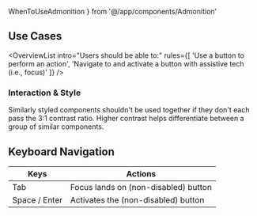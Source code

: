 ---
---

  WhenToUseAdmonition
} from '@/app/components/Admonition'

## Use Cases

<OverviewList intro="Users should be able to:" rules={[
  'Use a button to perform an action',
  'Navigate to and activate a button with assistive tech (i.e., focus)'
]} />

### Interaction &amp; Style

Similarly styled components shouldn't be used together if they don't each pass the 3:1 contrast ratio. Higher contrast helps differentiate between a group of similar components.

## Keyboard Navigation

| Keys     | Actions                                                         |
| -------- | --------------------------------------------------------------- |
| Tab      | Focus lands on (non-disabled) button       |
| Space / Enter      | Activates the (non-disabled) button                    |